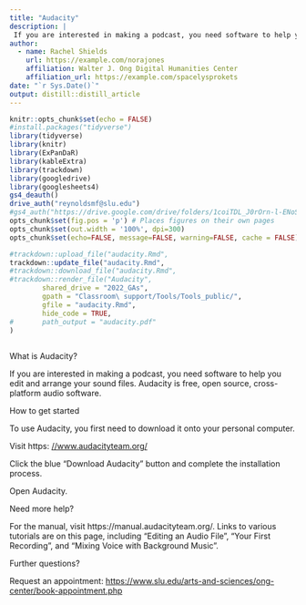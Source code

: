 ---
title: "Audacity"
description: |
 If you are interested in making a podcast, you need software to help you edit and arrange your sound files. Audacity is free, open source, cross-platform audio software. 
author:
  - name: Rachel Shields 
    url: https://example.com/norajones
    affiliation: Walter J. Ong Digital Humanities Center 
    affiliation_url: https://example.com/spacelysprokets
date: "`r Sys.Date()`"
output: distill::distill_article
---

```{r setup, include=FALSE}
knitr::opts_chunk$set(echo = FALSE)
#install.packages("tidyverse")
library(tidyverse)
library(knitr)
library(ExPanDaR)
library(kableExtra)
library(trackdown)
library(googledrive)
library(googlesheets4)
gs4_deauth()
drive_auth("reynoldsmf@slu.edu")
#gs4_auth("https://drive.google.com/drive/folders/1coiTDL_J0rOrn-l-ENoSTlVHTYQSyac3?usp=sharing")
opts_chunk$set(fig.pos = 'p') # Places figures on their own pages
opts_chunk$set(out.width = '100%', dpi=300)
opts_chunk$set(echo=FALSE, message=FALSE, warning=FALSE, cache = FALSE)

#trackdown::upload_file("audacity.Rmd",
trackdown::update_file("audacity.Rmd",
#trackdown::download_file("audacity.Rmd",
#trackdown::render_file("Audacity",
		shared_drive = "2022_GAs",
		gpath = "Classroom\ support/Tools/Tools_public/",
		gfile = "audacity.Rmd",
		hide_code = TRUE,
#		path_output = "audacity.pdf"
)
	
```

What is Audacity?

If you are interested in making a podcast, you need software to help you edit and arrange your sound files. Audacity is free, open source, cross-platform audio software.

How to get started

To use Audacity, you first need to download it onto your personal computer.

Visit https: [//www.audacityteam.org/](//www.audacityteam.org/)

Click the blue “Download Audacity” button and complete the installation process.

Open Audacity.

Need more help?

For the manual, visit https://manual.audacityteam.org/. Links to various tutorials are on this page, including “Editing an Audio File”, “Your First Recording”, and “Mixing Voice with Background Music”. 

Further questions?

Request an appointment: [https://www.slu.edu/arts-and-sciences/ong-center/book-appointment.php](https://www.slu.edu/arts-and-sciences/ong-center/book-appointment.php)






